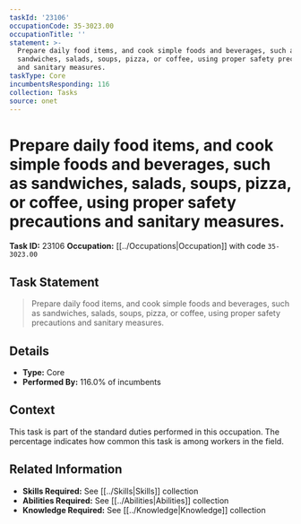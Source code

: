 ```yaml
---
taskId: '23106'
occupationCode: 35-3023.00
occupationTitle: ''
statement: >-
  Prepare daily food items, and cook simple foods and beverages, such as
  sandwiches, salads, soups, pizza, or coffee, using proper safety precautions
  and sanitary measures.
taskType: Core
incumbentsResponding: 116
collection: Tasks
source: onet
---
```

# Prepare daily food items, and cook simple foods and beverages, such as sandwiches, salads, soups, pizza, or coffee, using proper safety precautions and sanitary measures.

**Task ID:** 23106
**Occupation:** [[../Occupations|Occupation]] with code `35-3023.00`

## Task Statement

> Prepare daily food items, and cook simple foods and beverages, such as sandwiches, salads, soups, pizza, or coffee, using proper safety precautions and sanitary measures.

## Details

- **Type:** Core
- **Performed By:** 116.0% of incumbents

## Context

This task is part of the standard duties performed in this occupation. The percentage indicates how common this task is among workers in the field.

## Related Information

- **Skills Required:** See [[../Skills|Skills]] collection
- **Abilities Required:** See [[../Abilities|Abilities]] collection
- **Knowledge Required:** See [[../Knowledge|Knowledge]] collection
